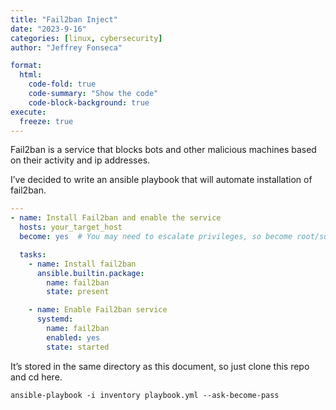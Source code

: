 ```yaml
---
title: "Fail2ban Inject"
date: "2023-9-16"
categories: [linux, cybersecurity]
author: "Jeffrey Fonseca"

format:
  html:
    code-fold: true
    code-summary: "Show the code"
    code-block-background: true
execute:
  freeze: true
---
```


Fail2ban is a service that blocks bots and other malicious machines based on their activity and ip addresses. 

I've decided to write an ansible playbook that will automate installation of fail2ban. 

```.yml
---
- name: Install Fail2ban and enable the service
  hosts: your_target_host
  become: yes  # You may need to escalate privileges, so become root/sudo

  tasks:
    - name: Install fail2ban
      ansible.builtin.package:
        name: fail2ban
        state: present

    - name: Enable Fail2ban service
      systemd:
        name: fail2ban
        enabled: yes
        state: started
```


It's stored in the same directory as this document, so just clone this repo and cd here. 

```.default
ansible-playbook -i inventory playbook.yml --ask-become-pass
```